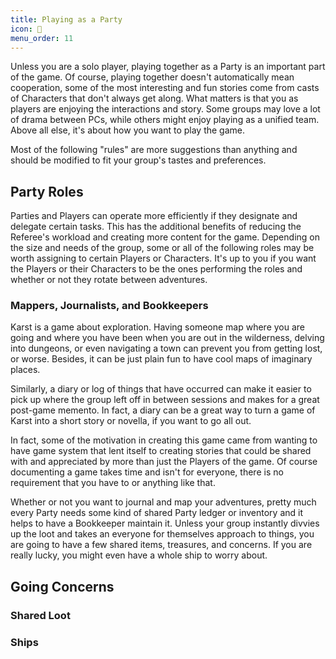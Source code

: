 ```yaml
---
title: Playing as a Party
icon: 👥
menu_order: 11
---
```


Unless you are a solo player, playing together as a Party is an important part of the game. Of course, playing together doesn't automatically mean cooperation, some of the most interesting and fun stories come from casts of Characters that don't always get along. What matters is that you as players are enjoying the interactions and story. Some groups may love a lot of drama between PCs, while others might enjoy playing as a unified team. Above all else, it's about how you want to play the game.

Most of the following "rules" are more suggestions than anything and should be modified to fit your group's tastes and preferences.

## Party Roles

Parties and Players can operate more efficiently if they designate and delegate certain tasks. This has the additional benefits of reducing the Referee's workload and creating more content for the game. Depending on the size and needs of the group, some or all of the following roles may be worth assigning to certain Players or Characters. It's up to you if you want the Players or their Characters to be the ones performing the roles and whether or not they rotate between adventures.

### Mappers, Journalists, and Bookkeepers

Karst is a game about exploration. Having someone map where you are going and where you have been when you are out in the wilderness, delving into dungeons, or even navigating a town can prevent you from getting lost, or worse. Besides, it can be just plain fun to have cool maps of imaginary places.

Similarly, a diary or log of things that have occurred can make it easier to pick up where the group left off in between sessions and makes for a great post-game memento. In fact, a diary can be a great way to turn a game of Karst into a short story or novella, if you want to go all out.

In fact, some of the motivation in creating this game came from wanting to have game system that lent itself to creating stories that could be shared with and appreciated by more than just the Players of the game. Of course documenting a game takes time and isn't for everyone, there is no requirement that you have to or anything like that.

Whether or not you want to journal and map your adventures, pretty much every Party needs some kind of shared Party ledger or inventory and it helps to have a Bookkeeper maintain it. Unless your group instantly divvies up the loot and takes an everyone for themselves approach to things, you are going to have a few shared items, treasures, and concerns. If you are really lucky, you might even have a whole ship to worry about.

## Going Concerns

### Shared Loot

### Ships
